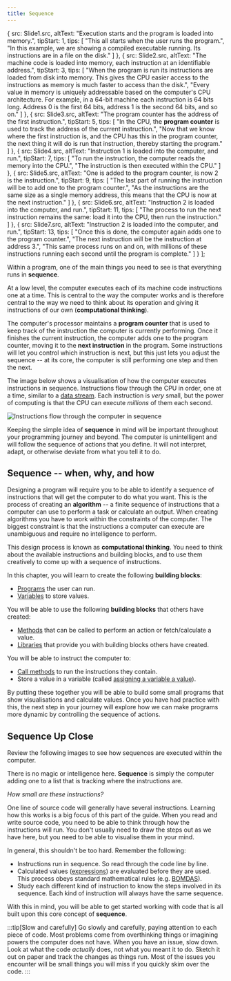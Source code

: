 ```yaml
---
title: Sequence
---
```


  {
    src: Slide1.src,
    altText: "Execution starts and the program is loaded into memory.",
    tipStart: 1,
    tips: [
      "This all starts when the user runs the program.",
      "In this example, we are showing a compiled executable running. Its instructions are in a file on the disk."
    ]
  },
  {
    src: Slide2.src,
    altText: "The machine code is loaded into memory, each instruction at an identifiable address.",
    tipStart: 3,
    tips: [
      "When the program is run its instructions are loaded from disk into memory. This gives the CPU easier access to the instructions as memory is much faster to access than the disk.",
      "Every value in memory is uniquely addressable based on the computer's CPU architecture. For example, in a 64-bit machine each instruction is 64 bits long. Address 0 is the first 64 bits, address 1 is the second 64 bits, and so on."
    ]
  },
  {
    src: Slide3.src,
    altText: "The program counter has the address of the first instruction.",
    tipStart: 5,
    tips: [
      "In the CPU, the <strong>program counter</strong> is used to track the address of the current instruction.",
      "Now that we know where the first instruction is, and the CPU has this in the program counter, the next thing it will do is run that instruction, thereby starting the program."
    ]
  },
  {
    src: Slide4.src,
    altText: "Instruction 1 is loaded into the computer, and run.",
    tipStart: 7,
    tips: [
      "To run the instruction, the computer reads the memory into the CPU.",
      "The instruction is then executed within the CPU."
    ]
  },
  {
    src: Slide5.src,
    altText: "One is added to the program counter, is now 2 is the instruction.",
    tipStart: 9,
    tips: [
      "The last part of running the instruction will be to add one to the program counter.",
      "As the instructions are the same size as a single memory address, this means that the CPU is now at the next instruction."
    ]
  },
  {
    src: Slide6.src,
    altText: "Instruction 2 is loaded into the computer, and run.",
    tipStart: 11,
    tips: [
      "The process to run the next instruction remains the same: load it into the CPU, then run the instruction."
    ]
  },
  {
    src: Slide7.src,
    altText: "Instruction 2 is loaded into the computer, and run.",
    tipStart: 13,
    tips: [
      "Once this is done, the computer again adds one to the program counter.",
      "The next instruction will be the instruction at address 3.",
      "This same process runs on and on, with millions of these instructions running each second until the program is complete."
    ]
  }
];

Within a program, one of the main things you need to see is that everything runs in **sequence**.

At a low level, the computer executes each of its machine code instructions one at a time. This is central to the way the computer works and is therefore central to the way we need to think about its operation and giving it instructions of our own (**computational thinking**).

The computer's processor maintains a **program counter** that is used to keep track of the instruction the computer is currently performing. Once it finishes the current instruction, the computer adds one to the program counter, moving it to the **next instruction** in the program. Some instructions will let you control which instruction is next, but this just lets you adjust the sequence -- at its core, the computer is still performing one step and then the next.

The image below shows a visualisation of how the computer executes instructions in sequence.
Instructions flow through the CPU in order, one at a time, similar to a [data stream](../../../../part-0-getting-started/2-computer-use/1-concepts/09-streams).
Each instruction is *very* small, but the power of computing is that the CPU can execute *millions* of them each second.

![Instructions flow through the computer in sequence](./images/sequence-concept.png)

Keeping the simple idea of **sequence** in mind will be important throughout your programming journey and beyond. The computer is unintelligent and will follow the sequence of actions that you define. It will not interpret, adapt, or otherwise deviate from what you tell it to do.

## Sequence -- when, why, and how

Designing a program will require you to be able to identify a sequence of instructions that will get the computer to do what you want. This is the process of creating an **algorithm** -- a finite sequence of instructions that a computer can use to perform a task or calculate an output. When creating algorithms you have to work within the constraints of the computer. The biggest constraint is that the instructions a computer can execute are unambiguous and require no intelligence to perform.

This design process is known as **computational thinking**. You need to think about the available instructions and building blocks, and to use them creatively to come up with a sequence of instructions.

In this chapter, you will learn to create the following **building blocks**:

- [Programs](../00-program) the user can run.
- [Variables](../07-variable) to store values.

You will be able to use the following **building blocks** that others have created:

- [Methods](../02-method) that can be called to perform an action or fetch/calculate a value.
- [Libraries](../10-library) that provide you with building blocks others have created.

You will be able to instruct the computer to:

- [Call methods](../03-method-call) to run the instructions they contain.
- Store a value in a variable (called [assigning a variable a value](../08-assignment-statement)).

By putting these together you will be able to build some small programs that show visualisations and calculate values.
Once you have had practice with this, the next step in your journey will explore how we can make programs more dynamic by controlling the sequence of actions.

## Sequence Up Close

Review the following images to see how sequences are executed within the computer.

<MySwiper client:only height="" images={sliderImages}></MySwiper>

There is no magic or intelligence here. **Sequence** is simply the computer adding one to a list that is tracking where the instructions are.

*How small are these instructions?*

One line of source code will generally have several instructions.
Learning how this works is a big focus of this part of the guide.
When you read and write source code, you need to be able to think through how the instructions will run.
You don't usually need to draw the steps out as we have here, but you need to be able to visualise them in your mind.

In general, this shouldn't be too hard. Remember the following:

- Instructions run in sequence. So read through the code line by line.
- Calculated values ([expressions](../04-expression)) are evaluated before they are used. This process obeys standard mathematical rules (e.g. [BOMDAS](https://en.wiktionary.org/wiki/BOMDAS#:~:text=English-,Phrase,division%2C%20then%20addition%20and%20subtraction)).
- Study each different kind of instruction to know the steps involved in its sequence. Each kind of instruction will always have the same sequence.

With this in mind, you will be able to get started working with code that is all built upon this core concept of **sequence**.

:::tip[Slow and carefully]
Go slowly and carefully, paying attention to each piece of code. Most problems come from overthinking things or imagining powers the computer does not have. When you have an issue, slow down. Look at what the code *actually* does, not what you meant it to do. Sketch it out on paper and track the changes as things run. Most of the issues you encounter will be small things you will miss if you quickly skim over the code.
:::
